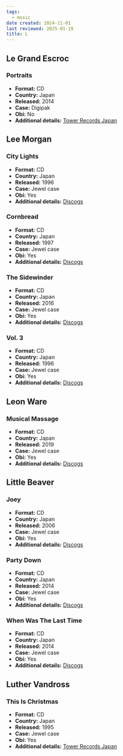 ```yaml
---
tags:
  - music
date created: 2024-11-01
last reviewed: 2025-01-19
title: L
---
```


## Le Grand Escroc

### Portraits

- **Format:** CD
- **Country:** Japan
- **Released:** 2014
- **Case:** Digipak
- **Obi:** No
- **Additional details:** [Tower Records Japan](https://tower.jp/item/3531875)

## Lee Morgan

### City Lights

- **Format:** CD
- **Country:** Japan
- **Released:** 1996
- **Case:** Jewel case
- **Obi:** Yes
- **Additional details:** [Discogs](https://www.discogs.com/release/8026143-Lee-Morgan-City-Lights)

### Cornbread

- **Format:** CD
- **Country:** Japan
- **Released:** 1997
- **Case:** Jewel case
- **Obi:** Yes
- **Additional details:** [Discogs](https://www.discogs.com/release/10789795-Lee-Morgan-Cornbread)

### The Sidewinder

- **Format:** CD
- **Country:** Japan
- **Released:** 2016
- **Case:** Jewel case
- **Obi:** Yes
- **Additional details:** [Discogs](https://www.discogs.com/release/11392809-Lee-Morgan-The-Sidewinder)

### Vol. 3

- **Format:** CD
- **Country:** Japan
- **Released:** 1996
- **Case:** Jewel case
- **Obi:** Yes
- **Additional details:** [Discogs](https://www.discogs.com/release/6927941-Lee-Morgan-Vol-3)

## Leon Ware

### Musical Massage

- **Format:** CD
- **Country:** Japan
- **Released:** 2019
- **Case:** Jewel case
- **Obi:** Yes
- **Additional details:** [Discogs](https://www.discogs.com/release/13378671-Leon-Ware-Musical-Massage)

## Little Beaver

### Joey

- **Format:** CD
- **Country:** Japan
- **Released:** 2006
- **Case:** Jewel case
- **Obi:** Yes
- **Additional details:** [Discogs](https://www.discogs.com/release/8193376-Little-Beaver-Joey)

### Party Down

- **Format:** CD
- **Country:** Japan
- **Released:** 2014
- **Case:** Jewel case
- **Obi:** Yes
- **Additional details:** [Discogs](https://www.discogs.com/release/6345971-Little-Beaver-Party-Down)

### When Was The Last Time

- **Format:** CD
- **Country:** Japan
- **Released:** 2014
- **Case:** Jewel case
- **Obi:** Yes
- **Additional details:** [Discogs](https://www.discogs.com/release/6047086-Little-Beaver-When-Was-The-Last-Time)

## Luther Vandross

### This Is Christmas

- **Format:** CD
- **Country:** Japan
- **Released:** 1995
- **Case:** Jewel case
- **Obi:** Yes
- **Additional details:** [Tower Records Japan](https://tower.jp/item/507428)
